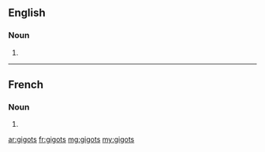 ==English==

===Noun===
{{head|en|plural}}

# {{plural of|gigot|lang=en}}

----

==French==

===Noun===
{{head|fr|plural|g=m}}

# {{plural of|gigot|lang=fr}}

[[ar:gigots]]
[[fr:gigots]]
[[mg:gigots]]
[[my:gigots]]
